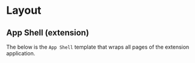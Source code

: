 
<Meta title="Components 🧩/👷‍♂️ Templates/📱 Extension" />

# Layout
## App Shell (extension)
The below is the `App Shell` template that wraps all pages of the extension application.

<Canvas>
  <Story story={stories.TemplatePageLayoutAppShell} name="App Shell"/>
</Canvas>
